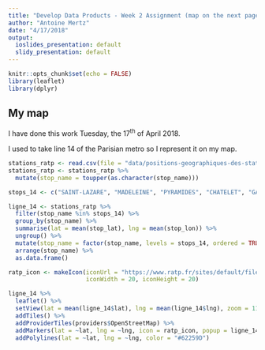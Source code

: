 ```yaml
---
title: "Develop Data Products - Week 2 Assignment (map on the next page)"
author: "Antoine Mertz"
date: "4/17/2018"
output:
  ioslides_presentation: default
  slidy_presentation: default
---
```


```r
knitr::opts_chunk$set(echo = FALSE)
library(leaflet)
library(dplyr)
```

## My map

I have done this work Tuesday, the 17<sup>th</sup> of April 2018.

I used to take line 14 of the Parisian metro so I represent it on my map.

```r
stations_ratp <- read.csv(file = "data/positions-geographiques-des-stations-du-reseau-ratp.csv", sep = ";")
stations_ratp <- stations_ratp %>%
  mutate(stop_name = toupper(as.character(stop_name)))

stops_14 <- c("SAINT-LAZARE", "MADELEINE", "PYRAMIDES", "CHATELET", "GARE DE LYON", "BERCY", "COUR SAINT-EMILION", "BIBLIOTHEQUE FRANCOIS MITTERRAND", "OLYMPIADES")

ligne_14 <- stations_ratp %>%
  filter(stop_name %in% stops_14) %>%
  group_by(stop_name) %>%
  summarise(lat = mean(stop_lat), lng = mean(stop_lon)) %>%
  ungroup() %>%
  mutate(stop_name = factor(stop_name, levels = stops_14, ordered = TRUE)) %>%
  arrange(stop_name) %>%
  as.data.frame()

```

```r
ratp_icon <- makeIcon(iconUrl = "https://www.ratp.fr/sites/default/files/network/metro/symbole.svg",
                      iconWidth = 20, iconHeight = 20)

ligne_14 %>%
  leaflet() %>%
  setView(lat = mean(ligne_14$lat), lng = mean(ligne_14$lng), zoom = 11) %>%
  addTiles() %>%
  addProviderTiles(providers$OpenStreetMap) %>%
  addMarkers(lat = ~lat, lng = ~lng, icon = ratp_icon, popup = ligne_14$stop_name) %>%
  addPolylines(lat = ~lat, lng = ~lng, color = "#62259D")
```